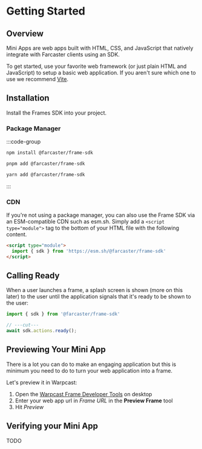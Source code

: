 # Getting Started

## Overview

Mini Apps are web apps built with HTML, CSS, and JavaScript that natively
integrate with Farcaster clients using an SDK.

To get started, use your favorite web framework (or just plain HTML and
JavaScript) to setup a basic web application. If you aren't sure which one to
use we recommend
[Vite](https://vite.dev/guide/#scaffolding-your-first-vite-project). 

## Installation

Install the Frames SDK into your project.


### Package Manager

:::code-group

```bash [npm]
npm install @farcaster/frame-sdk
```

```bash [pnpm]
pnpm add @farcaster/frame-sdk
```

```bash [yarn]
yarn add @farcaster/frame-sdk
```

:::

### CDN

If you're not using a package manager, you can also use the Frame SDK via an
ESM-compatible CDN such as esm.sh. Simply add a `<script type="module">` tag to
the bottom of your HTML file with the following content.

```html
<script type="module">
  import { sdk } from 'https://esm.sh/@farcaster/frame-sdk'
</script>
```

## Calling Ready

When a user launches a frame, a splash screen is shown (more on this later) to
the user until the application signals that it's ready to be shown to the user:

```ts twoslash
import { sdk } from '@farcaster/frame-sdk'

// ---cut---
await sdk.actions.ready();
```

## Previewing Your Mini App

There is a lot you can do to make an engaging application but this is minimum
you need to do to turn your web application into a frame.

Let's preview it in Warpcast:

1. Open the [Warpcast Frame Developer Tools](https://warpcast.com/~/developers/frames) on desktop
2. Enter your web app url in _Frame URL_ in the **Preview Frame** tool
3. Hit _Preview_


## Verifying your Mini App

TODO


